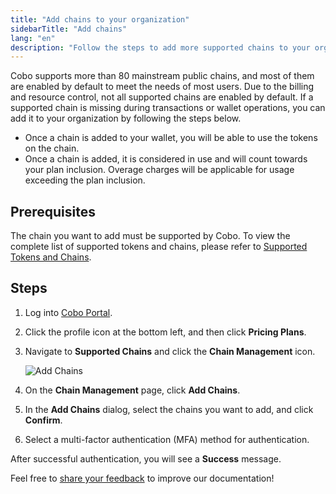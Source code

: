 ```yaml
---
title: "Add chains to your organization"
sidebarTitle: "Add chains"
lang: "en"
description: "Follow the steps to add more supported chains to your organization."
---
```


Cobo supports more than 80 mainstream public chains, and most of them are enabled by default to meet the needs of most users. Due to the billing and resource control, not all supported chains are enabled by default. If a supported chain is missing during transactions or wallet operations, you can add it to your organization by following the steps below.

<Note><ul><li>Once a chain is added to your wallet, you will be able to use the tokens on the chain.</li><li>Once a chain is added, it is considered in use and will count towards your plan inclusion. Overage charges will be applicable for usage exceeding the plan inclusion.</li></ul></Note>

## Prerequisites

The chain you want to add must be supported by Cobo. To view the complete list of supported tokens and chains, please refer to [Supported Tokens and Chains](/en/portal/supported-tokens-and-chains).

## Steps

1. Log into [Cobo Portal](https://portal.cobo.com/login).
2. Click the profile icon at the bottom left, and then click **Pricing Plans**.
3. Navigate to **Supported Chains** and click the **Chain Management** icon.

    <img src="/en/images/get-started/add-chain.png" className="screenshot_full_screen" alt="Add Chains"/>

4. On the **Chain Management** page, click **Add Chains**.
5. In the **Add Chains** dialog, select the chains you want to add, and click **Confirm**.
6. Select a multi-factor authentication (MFA) method for authentication.

After successful authentication, you will see a **Success** message.

<Tip>Feel free to [share your feedback](https://forms.zohopublic.com/cobo/form/DocumentFeedbackForm/formperma/QvLOhxJv1_JMsJ-1dleZ8Itb_7rzN-LtgvsDdxosoVI?referrername=manuals) to improve our documentation!</Tip>